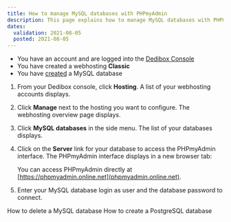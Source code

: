 ```yaml
---
title: How to manage MySQL databases with PHPmyAdmin
description: This page explains how to manage MySQL databases with PHPmyAdmin
dates:
  validation: 2021-08-05
  posted: 2021-08-05
---
```


<Message type="requirement">

  - You have an account and are logged into the [Dedibox Console](https://console.online.net)
  - You have created a webhosting **Classic**
  - You have [created](/webhosting/classic/how-to/create-mysql-database) a MySQL database

</Message>

1. From your Dedibox console, click **Hosting**. A list of your webhosting accounts displays.

2. Click **Manage** next to the hosting you want to configure. The webhosting overview page displays.

3. Click **MySQL databases** in the side menu. The list of your databases displays.

4. Click on the **Server** link for your database to access the PHPmyAdmin interface. The PHPmyAdmin interface displays in a new browser tab: 

    <Lightbox src="scaleway_phpmyadmin.png" alt="" />

    <Message type="note">

    You can access PHPmyAdmin directly at [https://phpmyadmin.online.net](phpmyadmin.online.net). 

    </Message>

5. Enter your MySQL database login as user and the database password to connect. 

<Navigation title="See Also">
  <PreviousButton to="/webhosting/classic/how-to/delete-mysql-database/">How to delete a MySQL database</PreviousButton>
  <NextButton to="/webhosting/classic/how-to/create-postgresql-database/">How to create a PostgreSQL database</NextButton>
</Navigation> 
